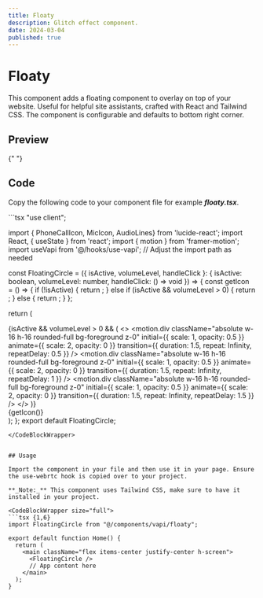 ```yaml
---
title: Floaty
description: Glitch effect component.
date: 2024-03-04
published: true
---
```


# Floaty

This component adds a floating component to overlay on top of your website. Useful for helpful site assistants, crafted with React and Tailwind CSS. The component is configurable and defaults to bottom right corner.

## Preview

<ComponentPreview name="floaty" />{" "}

## Code

Copy the following code to your component file for example **_floaty.tsx_**.

<CodeBlockWrapper size="wrapper">
```tsx
"use client";

import { PhoneCallIcon, MicIcon, AudioLines} from 'lucide-react';
import React, { useState } from 'react';
import { motion } from 'framer-motion';
import useVapi from '@/hooks/use-vapi'; // Adjust the import path as needed

const FloatingCircle = ({ isActive, volumeLevel, handleClick }: { isActive: boolean, volumeLevel: number, handleClick: () => void }) => {
  const getIcon = () => {
    if (!isActive) {
      return <PhoneCallIcon className="text-secondary" />;
    } else if (isActive && volumeLevel > 0) {
      return <AudioLines className="text-secondary" />;
    } else {
      return <MicIcon className="text-secondary" />;
    }
  };

  return (
    <div className="fixed bottom-4 right-4 z-50">
      <div className="relative flex items-center justify-center w-16 h-16">
        {isActive && volumeLevel > 0 && (
          <>
            <motion.div
              className="absolute w-16 h-16 rounded-full bg-foreground z-0"
              initial={{ scale: 1, opacity: 0.5 }}
              animate={{ scale: 2, opacity: 0 }}
              transition={{ duration: 1.5, repeat: Infinity, repeatDelay: 0.5 }}
            />
            <motion.div
              className="absolute w-16 h-16 rounded-full bg-foreground z-0"
              initial={{ scale: 1, opacity: 0.5 }}
              animate={{ scale: 2, opacity: 0 }}
              transition={{ duration: 1.5, repeat: Infinity, repeatDelay: 1 }}
            />
            <motion.div
              className="absolute w-16 h-16 rounded-full bg-foreground z-0"
              initial={{ scale: 1, opacity: 0.5 }}
              animate={{ scale: 2, opacity: 0 }}
              transition={{ duration: 1.5, repeat: Infinity, repeatDelay: 1.5 }}
            />
          </>
        )}
        <div 
          className="relative flex items-center justify-center w-16 h-16 rounded-full shadow-xl cursor-pointer z-10 bg-foreground"
          onClick={handleClick}
        >
          {getIcon()}
        </div>
      </div>
    </div>
  );
};
export default FloatingCircle;
````
</CodeBlockWrapper>


## Usage

Import the component in your file and then use it in your page. Ensure the use-webrtc hook is copied over to your project.

**_Note:_** This component uses Tailwind CSS, make sure to have it installed in your project.

<CodeBlockWrapper size="full">
```tsx {1,6}
import FloatingCircle from "@/components/vapi/floaty";

export default function Home() {
  return (
    <main className="flex items-center justify-center h-screen">
      <FloatingCircle />
      // App content here
    </main>
  );
}
````

</CodeBlockWrapper>

